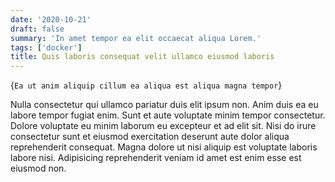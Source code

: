 ```yaml
---
date: '2020-10-21'
draft: false
summary: 'In amet tempor ea elit occaecat aliqua Lorem.'
tags: ['docker']
title: Quis laboris consequat velit ullamco eiusmod laboris
---
```


<BlogHeader>{`Ea ut anim aliquip cillum ea aliqua est aliqua magna tempor`}</BlogHeader>

Nulla consectetur qui ullamco pariatur duis elit ipsum non. Anim duis ea eu
labore tempor fugiat enim. Sunt et aute voluptate minim tempor consectetur.
Dolore voluptate eu minim laborum eu excepteur et ad elit sit. Nisi do irure
consectetur sunt et eiusmod exercitation deserunt aute dolor aliqua
reprehenderit consequat. Magna dolore ut nisi aliquip est voluptate laboris
labore nisi. Adipisicing reprehenderit veniam id amet est enim esse est eiusmod
non.
